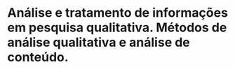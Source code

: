 # Análise e tratamento de informações em pesquisa qualitativa. Métodos de análise qualitativa e análise de conteúdo.

